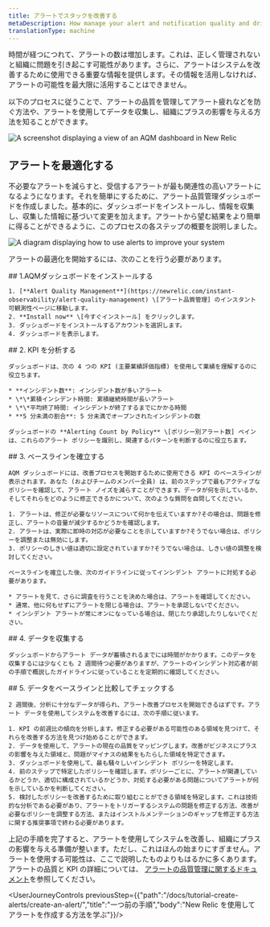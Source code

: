 ```yaml
---
title: アラートでスタックを改善する
metaDescription: How manage your alert and notification quality and drive positive impact for your organization
translationType: machine
---
```




時間が経つにつれて、アラートの数は増加します。これは、正しく管理されないと組織に問題を引き起こす可能性があります。さらに、アラートはシステムを改善するために使用できる重要な情報を提供します。その情報を活用しなければ、アラートの可能性を最大限に活用することはできません。

以下のプロセスに従うことで、アラートの品質を管理してアラート疲れなどを防ぐ方法や、アラートを使用してデータを収集し、組織にプラスの影響を与える方法を知ることができます。

<img
  title="AQM dashboard"
  alt="A screenshot displaying a view of an AQM dashboard in New Relic"
  src={AQMdash}
/>

## アラートを最適化する

不必要なアラートを減らすと、受信するアラートが最も関連性の高いアラートになるようになります。それを簡単にするために、アラート品質管理ダッシュボードを作成しました。基本的に、ダッシュボードをインストールし、情報を収集し、収集した情報に基づいて変更を加えます。アラートから望む結果をより簡単に得ることができるように、このプロセスの各ステップの概要を説明しました。

<img
  title="Alert improvement flow"
  alt="A diagram displaying how to use alerts to improve your system"
  src={AQMflow}
/>

アラートの最適化を開始するには、次のことを行う必要があります。

<Steps>
  <Step>
    ## 1.AQMダッシュボードをインストールする

    1. [**Alert Quality Management**](https://newrelic.com/instant-observability/alert-quality-management) \[アラート品質管理] のインスタント可観測性ページに移動します。
    2. **Install now** \[今すぐインストール] をクリックします。
    3. ダッシュボードをインストールするアカウントを選択します。
    4. ダッシュボードを表示します。
  </Step>

  <Step>
    ## 2. KPI を分析する

    ダッシュボードは、次の 4 つの KPI (主要業績評価指標) を使用して業績を理解するのに役立ちます。

    * **インシデント数**: インシデント数が多いアラート
    * \*\*累積インシデント時間: 累積継続時間が長いアラート
    * \*\*平均終了時間: インシデントが終了するまでにかかる時間
    * **5 分未満の割合**: 5 分未満でオープンされたインシデントの数

    ダッシュボードの **Alerting Count by Policy** \[ポリシー別アラート数] ペインは、これらのアラート ポリシーを識別し、関連するパターンを判断するのに役立ちます。
  </Step>

  <Step>
    ## 3. ベースラインを確立する

    AQM ダッシュボードには、改善プロセスを開始するために使用できる KPI のベースラインが表示されます。あなた (およびチームのメンバー全員) は、前のステップで最もアクティブなポリシーを確認して、アラート ノイズを減らすことができます。データが何を示しているか、そしてそれらをどのように修正できるかについて、次のような質問を自問してください。

    1. アラートは、修正が必要なリソースについて何かを伝えていますか?その場合は、問題を修正し、アラートの音量が減少するかどうかを確認します。
    2. アラートは、実際に即時の対応が必要なことを示していますか?そうでない場合は、ポリシーを調整または無効にします。
    3. ポリシーのしきい値は適切に設定されていますか?そうでない場合は、しきい値の調整を検討してください。

    ベースラインを確立した後、次のガイドラインに従ってインシデント アラートに対処する必要があります。

    * アラートを見て、さらに調査を行うことを決めた場合は、アラートを確認してください。
    * 通常、他に何もせずにアラートを閉じる場合は、アラートを承認しないでください。
    * インシデント アラートが常にオンになっている場合は、閉じたり承認したりしないでください。
  </Step>

  <Step>
    ## 4. データを収集する

    ダッシュボードからアラート データが蓄積されるまでには時間がかかります。このデータを収集するには少なくとも 2 週間待つ必要がありますが、アラートのインシデント対応者が前の手順で概説したガイドラインに従っていることを定期的に確認してください。
  </Step>

  <Step>
    ## 5. データをベースラインと比較してチェックする

    2 週間後、分析に十分なデータが得られ、アラート改善プロセスを開始できるはずです。アラート データを使用してシステムを改善するには、次の手順に従います。

    1. KPI の前週比の傾向を分析します。修正する必要がある可能性のある領域を見つけて、それらを改善する方法を見つけ始めることができます。
    2. データを使用して、アラートの現在の品質をマッピングします。改善がビジネスにプラスの影響を与えた領域と、問題がマイナスの結果をもたらした領域を特定できます。
    3. ダッシュボードを使用して、最も騒々しいインシデント ポリシーを特定します。
    4. 前のステップで特定したポリシーを確認します。ポリシーごとに、アラートが関連しているかどうか、適切に構成されているかどうか、対処する必要がある問題についてアラートが何を示しているかを判断してください。
    5. 検討したポリシーを改善するために取り組むことができる領域を特定します。これは技術的な分析である必要があり、アラートをトリガーするシステムの問題を修正する方法、改善が必要なポリシーを調整する方法、またはインストルメンテーションのギャップを修正する方法に関する推奨事項で終わる必要があります。
  </Step>
</Steps>

上記の手順を完了すると、アラートを使用してシステムを改善し、組織にプラスの影響を与える準備が整います。ただし、これはほんの始まりにすぎません。アラートを使用する可能性は、ここで説明したものよりもはるかに多くあります。アラートの品質と KPI の詳細については、 [アラートの品質管理に関するドキュメント](/docs/new-relic-solutions/observability-maturity/uptime-performance-reliability/alert-quality-management-guide/#perform-enablement-one)を参照してください。

<UserJourneyControls previousStep={{"path":"/docs/tutorial-create-alerts/create-an-alert/","title":"一つ前の手順","body":"New Relic を使用してアラートを作成する方法を学ぶ"}}/>